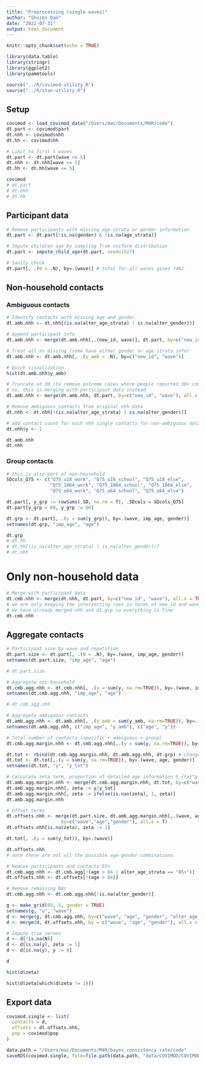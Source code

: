 ```yaml
---
title: "Preprocessing (single waves)"
author: "Shozen Dan"
date: "2022-07-31"
output: html_document
---
```


```r
knitr::opts_chunk$set(echo = TRUE)
```

```r
library(data.table)
library(stringr)
library(ggplot2)
library(pammtools)

source("../R/covimod-utility.R")
source("../R/stan-utility.R")
```

## Setup
```r
covimod <- load_covimod_data("/Users/mac/Documents/M4R/code")
dt.part <- covimod$part
dt.nhh <- covimod$nhh
dt.hh <- covimod$hh

# Limit to first 5 waves
dt.part <- dt.part[wave <= 5]
dt.nhh <- dt.nhh[wave <= 5]
dt.hh <- dt.hh[wave <= 5]
```

```r
covimod
# dt.part
# dt.nhh
# dt.hh
```

## Participant data
```r
# Remove participants with missing age-strata or gender information
dt.part <- dt.part[!is.na(gender) & !is.na(age_strata)]

# Impute children age by sampling from uniform distribution
dt.part <- impute_child_age(dt.part, seed=1527)

# Sanity check
dt.part[, .(N = .N), by=.(wave)] # total for all waves gives 7482
```

## Non-household contacts
### Ambiguous contacts
```r
# Identify contacts with missing age and gender
dt.amb.nhh <- dt.nhh[(is.na(alter_age_strata) | is.na(alter_gender))]

# Append participant info
dt.amb.nhh <- merge(dt.amb.nhh[,.(new_id, wave)], dt.part, by=c("new_id", "wave"), all.x = TRUE)

# Treat all as missing (some have either gender or age-strata info)
dt.amb.nhh <- dt.amb.nhh[, .(y_amb = .N), by=c("new_id", "wave")]

# Quick visualization
hist(dt.amb.nhh$y_amb)
```

```r
# Truncate at 30 (to remove extreme cases where people reported 30+ contacts)
# no, this is merging with participant data instead
dt.amb.nhh <- merge(dt.amb.nhh, dt.part, by=c("new_id", "wave"), all.x = TRUE)

# Remove ambiguous contacts from original nhh data
dt.nhh <- dt.nhh[!(is.na(alter_age_strata) | is.na(alter_gender))]

# add contact count for each nhh single contacts for non-ambiguous data
dt.nhh$y <- 1
```


```r
dt.amb.nhh
dt.nhh
```


### Group contacts
```r
# this is also part of non-household
SDcols_Q75 <- c("Q75_u18_work", "Q75_u18_school", "Q75_u18_else", 
                "Q75_1864_work", "Q75_1864_school", "Q75_1864_else",
                "Q75_o64_work", "Q75_o64_school", "Q75_o64_else")

dt.part[, y_grp := rowSums(.SD, na.rm = T), .SDcols = SDcols_Q75]
dt.part[y_grp > 60, y_grp := 60]

dt.grp <- dt.part[, .(y = sum(y_grp)), by=.(wave, imp_age, gender)]
setnames(dt.grp, "imp_age", "age")
```

```r
dt.grp
# dt.hh
# dt.hh[(is.na(alter_age_strata) | is.na(alter_gender))]
# dt.nhh
```


# Only non-household data
```r
# Merge with participant data
dt.cmb.nhh <- merge(dt.nhh, dt.part, by=c("new_id", "wave"), all.x = TRUE)
# we are only keeping the intersecting rows in terms of new_id and wave, right?
# we have already merged nhh and dt.grp so everything is fine
dt.cmb.nhh
```

## Aggregate contacts
```r
# Participant size by wave and repetition
dt.part.size <- dt.part[, .(N = .N), by=.(wave, imp_age, gender)]
setnames(dt.part.size, "imp_age", "age")

# dt.part.size

# Aggregate non-household
dt.cmb.agg.nhh <- dt.cmb.nhh[, .(y = sum(y, na.rm=TRUE)), by=.(wave, imp_age, gender, alter_age_strata, alter_gender)]
setnames(dt.cmb.agg.nhh, "imp_age", "age")

# dt.cmb.agg.nhh

# Aggregate ambiguous contacts
dt.amb.agg.nhh <- dt.amb.nhh[, .(y_amb = sum(y_amb, na.rm=TRUE)), by=.(wave, imp_age, gender)]
setnames(dt.amb.agg.nhh, c("imp_age", "y_amb"), c("age", "y"))

# Total number of contacts (specific + ambiguous + group)
dt.cmb.agg.margin.nhh <- dt.cmb.agg.nhh[,.(y = sum(y, na.rm=TRUE)), by=.(wave, age, gender)]

dt.tot <- rbind(dt.cmb.agg.margin.nhh, dt.amb.agg.nhh, dt.grp) # change dt.grp to only be the nhh contacts? ask about the else categ.
dt.tot <- dt.tot[,.(y = sum(y, na.rm=TRUE)), by=.(wave, age, gender)]
setnames(dt.tot, "y", "y_tot")

# Calculate zeta term, proportion of detailed age information S_{ta}^g
dt.amb.agg.margin.nhh <- merge(dt.cmb.agg.margin.nhh, dt.tot, by=c("wave", "age","gender"), all.x=TRUE)
dt.amb.agg.margin.nhh[, zeta := y/y_tot]
dt.amb.agg.margin.nhh[, zeta := ifelse(is.nan(zeta), 1, zeta)]
dt.amb.agg.margin.nhh
```

```r
# Offset terms
dt.offsets.nhh <- merge(dt.part.size, dt.amb.agg.margin.nhh[,.(wave, age, gender, zeta)], 
                    by=c("wave","age","gender"), all.x = T)
dt.offsets.nhh[is.na(zeta), zeta := 1]

dt.tot[, .(y = sum(y_tot)), by=.(wave)]
```

```r
dt.offsets.nhh
# note these are not all the possible age-gender combinations
```


```r
# Remove participants and contacts 85+
dt.cmb.agg.nhh <- dt.cmb.agg[!(age > 84 | alter_age_strata == "85+")]
dt.offsets.nhh <- dt.offsets[!(age > 84)]

# Remove remaining NAs
dt.cmb.agg.nhh <- dt.cmb.agg.nhh[!is.na(alter_gender)]

g <- make_grid(85, 5, gender = TRUE)
setnames(g, "u", "wave")
d <- merge(g, dt.cmb.agg.nhh, by=c("wave", "age", "gender", "alter_age_strata", "alter_gender"), all.x = TRUE)
d <- merge(d, dt.offsets.nhh, by = c("wave", "age", "gender"), all.x = TRUE)

# Impute true zeroes
d <- d[!is.na(N)]
d <- d[is.na(y), zeta := 1]
d <- d[is.na(y), y := 0]
```

```r
d
```


```r
hist(d$zeta)
```


```r
hist(d$zeta[which(d$zeta != 1)])
```



## Export data
```r
covimod.single <- list(
  contacts = d,
  offsets = dt.offsets.nhh,
  pop = covimod$pop
)

data.path = "/Users/mac/Documents/M4R/bayes_consistency_rate/code"
saveRDS(covimod.single, file=file.path(data.path, "data/COVIMOD/COVIMOD-single-nhh.rds"))
```


